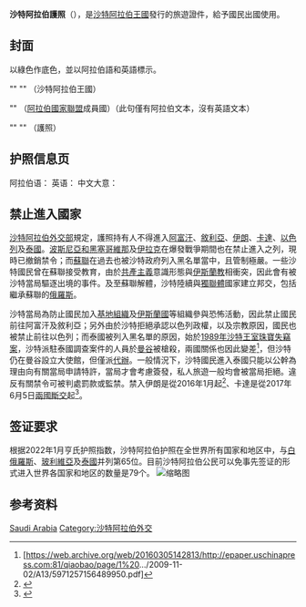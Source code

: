 {{Infobox Identity document
| document_name       = جواز سفر سعودي
| image               = Saudi Passport.jpg
| image_caption= 沙特阿拉伯护照封面
| date_first_issued   = 
| using_jurisdiction  = {{flag|Saudi Arabia}}
| valid_jurisdictions = 
| document_type = [[护照|护照]]
| purpose= 出国旅行时识别身份
| eligibility= [[沙特阿拉伯国籍法|沙特阿拉伯公民]]
| expiration = 21岁以下的持有者有效期5个[[伊斯兰历|阴历]]年
21岁以上的持有者5到10个阴历年
|name=沙特阿拉伯护照|cost=300 SAR / $80 USD （五年期）
600 SAR / $160 USD （十年期）}}
'''沙特阿拉伯護照'''（{{lang-ar|'''جواز سفر سعودي'''}}），是[[沙特阿拉伯|沙特阿拉伯王國]]發行的旅遊證件，給予國民出國使用。

==封面==
以綠色作底色，並以阿拉伯語和英語標示。

"{{rtl-lang|ar|المملكة العربية السعودية}}"
"{{lang|en|Kingdom Of Saudi Arabia}}"
（沙特阿拉伯王國）

"{{rtl-lang|ar|عضو جامعة الدول العربية}}"
（[[阿拉伯國家聯盟|阿拉伯國家聯盟]]成員國）（此句僅有阿拉伯文本，沒有英語文本）

"{{rtl-lang|ar|جواز سفر}}"
"{{lang|en|Passport}}"
（護照）

== 护照信息页 ==
阿拉伯语：{{Squote|w=1000px|''{{rtl-para|fa|"باسم ملك [[المملكة_العربية_السعودية|المملكة العربية السعودية]] أطلب من موظفي المملكة المدنيين والعسكريين وممثليها في الخارج ومن كل سلطة أخرى تعمل باسمها ومن السلطات المختصة في الدول الصديقة أن يسمحوا لحامل هذا الجواز بحرية المرور وأن يقدموا له المساعدة والرعاية"}}''}}
英语：{{Squote|w=1000px|''{{lang|en|IN THE NAME OF THE KING, OF THE KINGDOM OF SAUDI ARABIA, I REQUEST AND REQUIRE ALL THOSE WHOM IT MAY CONCERN, TO ALLOW THE BEARER TO PASS FREELY WITHOUT LET OR HINDRANCE AND TO AFFORD THE BEARER SUCH ASSISTANCE AND PROTECTION AS MAY BE NECESSARY''}}''}}
中文大意：{{Squote|w=1000px|''{{lang|zh|以国王和沙特阿拉伯王国之名，兹请求并要求相关之人员为持证者提供自由且不受阻碍的通行，并对持证者给予必要的庇护和协助。''}}''}}

==禁止進入國家==
[[沙特阿拉伯外交部|沙特阿拉伯外交部]]規定，護照持有人不得進入[[阿富汗|阿富汗]]、[[敘利亞|敘利亞]]、[[伊朗|伊朗]]、[[卡達|卡達]]、[[以色列|以色列]]及[[泰國|泰國]]。[[波斯尼亞和黑塞哥維那|波斯尼亞和黑塞哥維那]]及[[伊拉克|伊拉克]]在爆發戰爭期間也在禁止進入之列，現時已撤銷禁令；而[[蘇聯|蘇聯]]在過去也被沙特政府列入黑名單當中，且管制極嚴。一些沙特國民曾在蘇聯接受教育，由於[[共產主義|共產主義]]意識形態與[[伊斯蘭教|伊斯蘭教]]相衝突，因此會有被沙特當局驅逐出境的事件。及至蘇聯解體，沙特陸續與[[獨立國家聯合體|獨聯體]]國家建立邦交，包括繼承蘇聯的[[俄羅斯|俄羅斯]]。

沙特當局為防止國民加入[[基地組織|基地組織]]及[[伊斯蘭國|伊斯蘭國]]等組織參與恐怖活動，因此禁止國民前往阿富汗及敘利亞；另外由於沙特拒絕承認以色列政權，以及宗教原因，國民也被禁止前往以色列；而泰國被列入黑名單的原因，始於[[蓝钻事件|1989年沙特王室珠寶失竊案]]，沙特派駐泰國調查案件的人員於[[曼谷|曼谷]]被槍殺，兩國關係也因此變差<ref>[https://web.archive.org/web/20160305142813/http://epaper.uschinapress.com:81/qiaobao/page/1%20.../2009-11-02/A13/5971257156489950.pdf]</ref>，但沙特仍在曼谷設立大使館，但僅派[[代辦|代辦]]。一般情況下，沙特國民進入泰國只能以公幹為理由向有關當局申請特許，當局才會考慮簽發，私人旅遊一般均會被當局拒絕。違反有關禁令可被判處罰款或監禁。禁入伊朗是從2016年1月起<ref>{{cite web|url=https://www.rt.com/news/327866-iran-saudi-air-commercial/|title=Saudi Arabia to cut commercial ties, flights to Iran - Foreign Minister|accessdate=2018-08-30|archive-date=2018-08-30|archive-url=https://web.archive.org/web/20180830110133/https://www.rt.com/news/327866-iran-saudi-air-commercial/|dead-url=yes}}</ref>、卡達是從2017年6月5日[[2017年卡達外交危機|兩國斷交]]起<ref>{{Cite news|url=http://www.aljazeera.com/news/2017/06/qatar-diplomatic-crisis-latest-updates-170605105550769.html|title=Aljazeera News|dead-url=no|accessdate=2018-08-30|archive-date=2017-06-06|archive-url=https://web.archive.org/web/20170606012331/http://www.aljazeera.com/news/2017/06/qatar-diplomatic-crisis-latest-updates-170605105550769.html}}</ref>。

==签证要求==
根据2022年1月亨氏护照指数，沙特阿拉伯护照在全世界所有国家和地区中，与[[白俄羅斯|白俄羅斯]]、[[玻利維亞|玻利維亞]]及[[泰國|泰國]]并列第65位。目前沙特阿拉伯公民可以免事先签证的形式进入世界各国家和地区的数量是79个。
[[File:Visa_requirements_for_Saudi_citizens.png|缩略图]]

==参考资料==

{{护照}}

[[Category:各國護照|Saudi Arabia]]
[[Category:沙特阿拉伯外交|Category:沙特阿拉伯外交]]